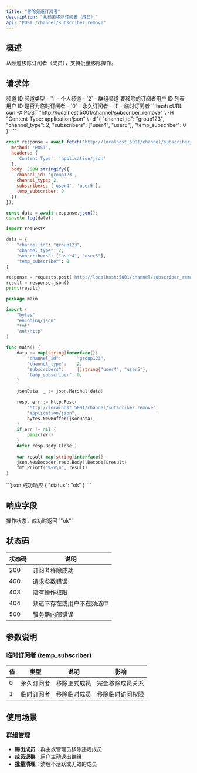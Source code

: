 ```yaml
---
title: "移除频道订阅者"
description: "从频道移除订阅者（成员）"
api: "POST /channel/subscriber_remove"
---
```


## 概述

从频道移除订阅者（成员），支持批量移除操作。

## 请求体

<ParamField body="channel_id" type="string" required>
频道 ID
</ParamField>

<ParamField body="channel_type" type="integer" required>
频道类型
- `1` - 个人频道
- `2` - 群组频道
</ParamField>

<ParamField body="subscribers" type="array" required>
要移除的订阅者用户 ID 列表
<ParamField body="subscribers[]" type="string">
用户 ID
</ParamField>
</ParamField>

<ParamField body="temp_subscriber" type="integer" default={0}>
是否为临时订阅者
- `0` - 永久订阅者
- `1` - 临时订阅者
</ParamField>

<RequestExample>
```bash cURL
curl -X POST "http://localhost:5001/channel/subscriber_remove" \
  -H "Content-Type: application/json" \
  -d '{
    "channel_id": "group123",
    "channel_type": 2,
    "subscribers": ["user4", "user5"],
    "temp_subscriber": 0
  }'
```

```javascript JavaScript
const response = await fetch('http://localhost:5001/channel/subscriber_remove', {
  method: 'POST',
  headers: {
    'Content-Type': 'application/json'
  },
  body: JSON.stringify({
    channel_id: 'group123',
    channel_type: 2,
    subscribers: ['user4', 'user5'],
    temp_subscriber: 0
  })
});

const data = await response.json();
console.log(data);
```

```python Python
import requests

data = {
    "channel_id": "group123",
    "channel_type": 2,
    "subscribers": ["user4", "user5"],
    "temp_subscriber": 0
}

response = requests.post('http://localhost:5001/channel/subscriber_remove', json=data)
result = response.json()
print(result)
```

```go Go
package main

import (
    "bytes"
    "encoding/json"
    "fmt"
    "net/http"
)

func main() {
    data := map[string]interface{}{
        "channel_id":      "group123",
        "channel_type":    2,
        "subscribers":     []string{"user4", "user5"},
        "temp_subscriber": 0,
    }
    
    jsonData, _ := json.Marshal(data)
    
    resp, err := http.Post(
        "http://localhost:5001/channel/subscriber_remove",
        "application/json",
        bytes.NewBuffer(jsonData),
    )
    if err != nil {
        panic(err)
    }
    defer resp.Body.Close()
    
    var result map[string]interface{}
    json.NewDecoder(resp.Body).Decode(&result)
    fmt.Printf("%+v\n", result)
}
```
</RequestExample>

<ResponseExample>
```json 成功响应
{
  "status": "ok"
}
```
</ResponseExample>

## 响应字段

<ResponseField name="status" type="string" required>
操作状态，成功时返回 `"ok"`
</ResponseField>

## 状态码

| 状态码 | 说明 |
|--------|------|
| 200 | 订阅者移除成功 |
| 400 | 请求参数错误 |
| 403 | 没有操作权限 |
| 404 | 频道不存在或用户不在频道中 |
| 500 | 服务器内部错误 |

## 参数说明

### 临时订阅者 (temp_subscriber)

| 值 | 类型 | 说明 | 影响 |
|----|------|------|------|
| 0 | 永久订阅者 | 移除正式成员 | 完全移除成员关系 |
| 1 | 临时订阅者 | 移除临时成员 | 移除临时访问权限 |

## 使用场景

### 群组管理

- **踢出成员**：群主或管理员移除违规成员
- **成员退群**：用户主动退出群组
- **批量清理**：清理不活跃或无效的成员
